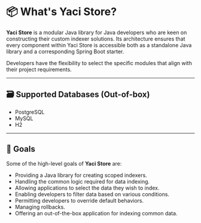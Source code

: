 &nbsp;

# 📦 What's Yaci Store?

**Yaci Store** is a modular Java library for Java developers who are keen on constructing their custom indexer solutions. Its architecture ensures that every component within Yaci Store is accessible both as a standalone Java library and a corresponding Spring Boot starter.

Developers have the flexibility to select the specific modules that align with their project requirements.

---

## 🗃️ Supported Databases (Out-of-box)

- PostgreSQL  
- MySQL  
- H2

---

## 🎯 Goals

Some of the high-level goals of **Yaci Store** are:

- Providing a Java library for creating scoped indexers.
- Handling the common logic required for data indexing.
- Allowing applications to select the data they wish to index.
- Enabling developers to filter data based on various conditions.
- Permitting developers to override default behaviors.
- Managing rollbacks.
- Offering an out-of-the-box application for indexing common data.
